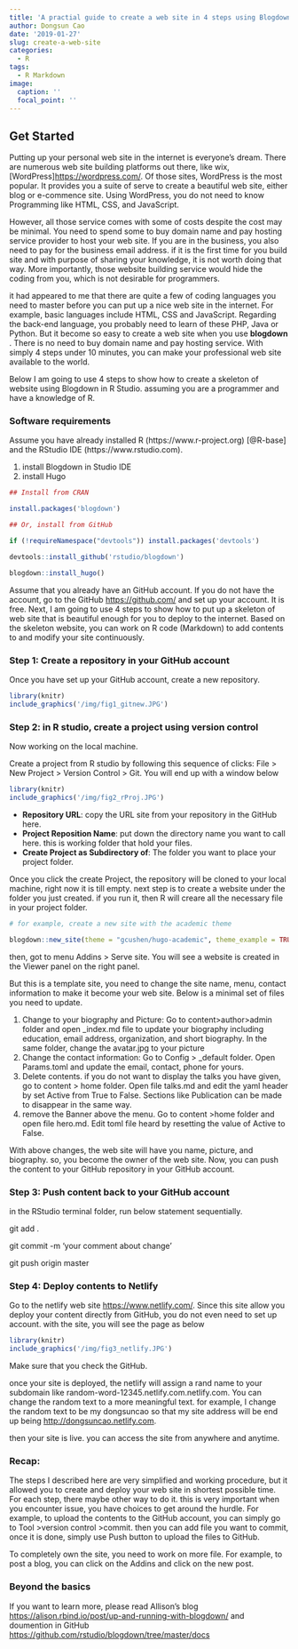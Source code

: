 ```yaml
---
title: 'A practial guide to create a web site in 4 steps using Blogdown'
author: Dongsun Cao
date: '2019-01-27'
slug: create-a-web-site
categories:
  - R
tags:
  - R Markdown
image:
  caption: ''
  focal_point: ''
---
```


## Get Started

Putting up your personal web site in the internet is everyone's dream. There are numerous web site building platforms out there, like wix, [WordPress]<https://wordpress.com/>. Of those sites, WordPress is the most popular. It provides you a suite of serve to create a beautiful web site, either blog or e-commence site. Using WordPress, you do not need to know Programming like HTML, CSS, and JavaScript.

However, all those service comes with some of costs despite the cost may be minimal. You need to spend some to buy domain name and pay hosting service provider to host your web site. If you are in the business, you also need to pay for the business email address. if it is the first time for you build site and with purpose of sharing your knowledge, it is not worth doing that way. More importantly, those website building service would hide the coding from you, which is not desirable for programmers. 

it had appeared to me that there are quite a few of coding languages you need to master before you can put up a nice web site in the internet. For example, basic languages include HTML, CSS and JavaScript. Regarding the back-end language, you probably need to learn of these PHP, Java or Python. But it become so easy to create a web site when you use **blogdown** . There is no need to buy domain name and pay hosting service. With simply 4 steps under 10 minutes, you can make your professional web site available to the world. 
 
Below I am going to use 4 steps to show how to create a skeleton of website using Blogdown in R Studio. assuming you are a programmer and have a knowledge of R.  

### Software requirements

Assume you have already installed R (https://www.r-project.org) [@R-base] and the RStudio IDE (https://www.rstudio.com). 

1. install Blogdown in Studio IDE 
1. install Hugo

```r

## Install from CRAN

install.packages('blogdown') 

## Or, install from GitHub

if (!requireNamespace("devtools")) install.packages('devtools')

devtools::install_github('rstudio/blogdown')

blogdown::install_hugo()

```

Assume that you already have an GitHub account. If you do not have the account, go to the GitHub <https://github.com/> and set up your account. It is free.
Next, I am going to use 4 steps to show how to put up a skeleton of web site that is beautiful enough for you to deploy to the internet. Based on the skeleton website, you can work on R code (Markdown) to add contents to and modify your site continuously.   


###  Step 1: Create a repository in your GitHub account

Once you have set up your GitHub account, create a new repository.

```r
library(knitr)  
include_graphics('/img/fig1_gitnew.JPG') 

```


### Step 2: in R studio, create a project using version control

Now working on the local machine.

Create a project from R studio by following this sequence of clicks: File > New Project > Version Control > Git. You will end up with a window below 

```r
library(knitr)  
include_graphics('/img/fig2_rProj.JPG') 

```

- **Repository URL**: copy the URL site from your repository in the GitHub here. 
- **Project Reposition Name**: put down the directory name you want to call here. this is working folder that hold your files.
- **Create Project as Subdirectory of**: The folder you want to place your project folder.

Once you click the create Project, the repository will be cloned to your local machine, right now it is till empty.  next step is to create a website under the folder you just created. if you run it, then R will creare all the necessary file in your project folder.


```r

# for example, create a new site with the academic theme

blogdown::new_site(theme = "gcushen/hugo-academic", theme_example = TRUE)

```


then, got to menu Addins > Serve site.  You will see a website is created in the Viewer panel on the right panel.

But this is a template site, you need to change the site name, menu, contact information to make it become your web site. Below is a minimal set of files you need to update.

1. Change to your biography and Picture: Go to content>author>admin folder and open _index.md file to update your biography including education, email address, organization, and short biography. In the same folder, change the avatar.jpg to your picture
1. Change the contact information: Go to Config > _default folder. Open Params.toml and update the email, contact, phone for yours.
1. Delete contents. if you do not want to display the talks you have given, go to content > home folder. Open file talks.md and edit the yaml header by set Active from True to False. Sections like Publication can be made to disappear in the same way.
1. remove the Banner above the menu. Go to content >home folder and open file hero.md. Edit toml file heard by resetting the value of Active to False.

With above changes, the web site will have you name, picture, and biography. so, you become the owner of the web site. Now, you can push the content to your GitHub repository in your GitHub account. 


### Step 3: Push content back to your GitHub account

in the RStudio terminal folder, run below statement sequentially.

git add .

git commit -m 'your comment about change'

git push origin master


### Step 4: Deploy contents to Netlify

Go to the netlify web site <https://www.netlify.com/>.  Since this site allow you deploy your content directly from GitHub, you do not even need to set up account. with the site, you will see the page as below

```r
library(knitr)  
include_graphics('/img/fig3_netlify.JPG') 

```

Make sure that you check the GitHub.  

once your site is deployed, the netlify will assign a rand name to your subdomain like random-word-12345.netlify.com.netlify.com. You can change the random text to a more meaningful text. for example, I change the random text to be my dongsuncao so that my site address will be end up being <http://dongsuncao.netlify.com>.  

then your site is live. you can access the site from anywhere and anytime. 


### Recap:

The steps I described here are very simplified and working procedure, but it allowed you to create and deploy your web site in shortest possible time. For each step, there maybe other way to do it. this is very important when you encounter issue, you have choices to get around the hurdle. For example, to upload the contents to the GitHub account, you can simply go to Tool >version control >commit. then you can add file you want to commit, once it is done, simply use Push button to upload the files to GitHub. 

To completely own the site, you need to work on more file.  For example, to post a blog, you can click on the Addins and click on the new post. 


### Beyond the basics

If you want to learn more, please read Allison's blog <https://alison.rbind.io/post/up-and-running-with-blogdown/> and doumention in GitHub <https://github.com/rstudio/blogdown/tree/master/docs>




